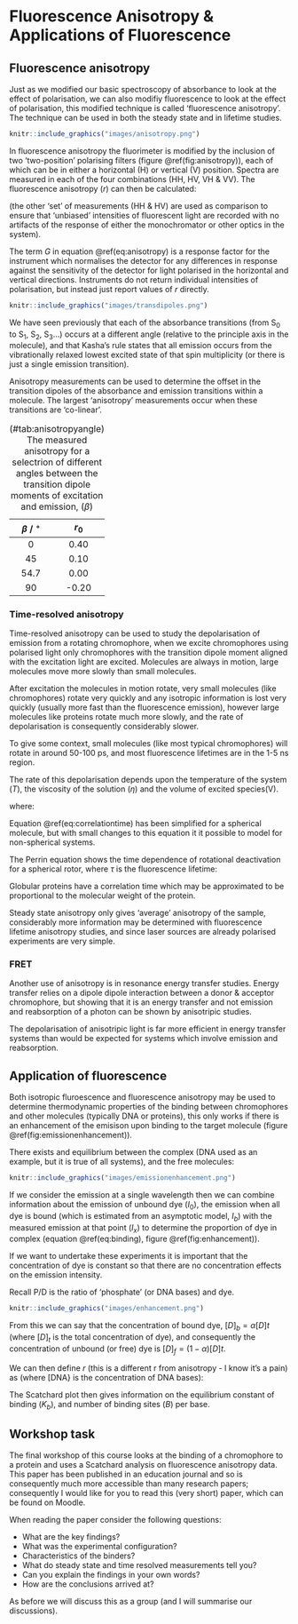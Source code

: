 # Fluorescence Anisotropy & Applications of Fluorescence {#ch:fluorother}

## Fluorescence anisotropy

Just as we modified our basic spectroscopy of absorbance to look at the effect of polarisation, we can also modifiy fluorescence to look at the effect of polarisation, this modified technique is called 'fluorescence anisotropy'. The technique can be used in both the steady state and in lifetime studies.

```r
knitr::include_graphics("images/anisotropy.png")
```

In fluorescence anisotropy the fluorimeter is modified by the inclusion of two 'two-position' polarising filters (figure \@ref(fig:anisotropy)), each of which can be in either a horizontal (H) or vertical (V) position. Spectra are measured in each of the four combinations (HH, HV, VH & VV). The fluorescence anisotropy ($r$) can then be calculated:

\begin{equation}
r=\frac{I_{VV}-GI_{VH}}{I_{VV}+2GI_{VH}}
(\#eq:anisotropy)
\end{equation}

(the other 'set' of measurements (HH & HV) are used as comparison to ensure that 'unbiased' intensities of fluorescent light are recorded with no artifacts of the response of either the monochromator or other optics in the system).

The term $G$ in equation \@ref(eq:anisotropy) is a response factor for the instrument which normalises the detector for any differences in  response against the sensitivity of the detector for light polarised in the horizontal and vertical directions. Instruments do not return individual intensities of polarisation, but instead just report values of $r$ directly.

```r
knitr::include_graphics("images/transdipoles.png")
```

We have seen previously that each of the absorbance transitions (from S~0~ to S~1~, S~2~, S~3~...) occurs at a different angle (relative to the principle axis in the molecule), and that Kasha's rule states that all emission occurs from the vibrationally relaxed lowest excited state of that spin multiplicity (or there is just a single emission transition). 

Anisotropy measurements can be used to determine the offset in the transition dipoles of the absorbance and emission transitions within a molecule. The largest 'anisotropy' measurements occur when these transitions are 'co-linear'.

\begin{equation}
r_0=\frac{2}{5}\left(\frac{3 \cos ^2 \beta -1}{2} \right)
(\#eq:anisotropyeqn)
\end{equation}

Table: (\#tab:anisotropyangle) The measured anisotropy for a selectrion of different angles between the transition dipole moments of excitation and emission, ($\beta$)

|$\beta$ / $^\circ$|$r_0$|
|:----:|:----:|
| 0| 0.40 |
|45 |0.10 |
| 54.7| 0.00|
| 90| -0.20|

### Time-resolved anisotropy

Time-resolved anisotropy can be used to study the depolarisation of emission from a rotating chromophore, when we excite chromophores using polarised light only chromophores with the transition dipole moment aligned with the excitation light are excited. Molecules are always in motion, large molecules move more slowly than small molecules. 

After excitation the molecules in motion rotate, very small molecules (like chromophores) rotate very quickly and any isotropic information is lost very quickly (usually more fast than the fluorescence emission),  however large molecules like proteins rotate much more slowly, and the rate of depolarisation is consequently considerably slower.

To give some context, small molecules (like most typical chromophores) will rotate in around 50-100 ps, and most fluorescence lifetimes are in the 1-5 ns region.

The rate of this depolarisation depends upon the temperature of the system ($T$), the viscosity of the solution ($\eta$) and the volume of excited species(V).

\begin{equation}
r(t)=r_\infty + (r_0-r_\infty)e^{-\frac{t}{\theta}}
(\#eq:anisotropytime)
\end{equation}

where:

\begin{equation}
\theta = \frac{\eta V}{RT}
(\#eq:correlationtime)
\end{equation}

Equation \@ref(eq:correlationtime) has been simplified for a spherical molecule, but with small changes to this equation it it possible to model for non-spherical systems.

The Perrin equation shows the time dependence of rotational deactivation for a spherical rotor, where $\tau$ is the fluorescence lifetime:

\begin{equation}
\frac{r_0}{r}=1+\frac{\tau}{\theta}
(\#eq:perrin)
\end{equation}

Globular proteins have a correlation time which may be approximated to be proportional to the molecular weight of the protein.

Steady state anisotropy only gives 'average' anisotropy of the sample, considerably more information may be determined with fluorescence lifetime anisotropy studies, and since laser sources are already polarised experiments are very simple.

### FRET

Another use of anisotropy is in resonance energy transfer studies. Energy transfer relies on a dipole dipole interaction between a donor & acceptor chromophore, but showing that it is an energy transfer and not emission and reabsorption of a photon can be shown by anisotripic studies.

The depolarisation of anisotripic light is far more efficient in energy transfer systems than would be expected for systems which involve emission and reabsorption.

## Application of fluorescence

Both isotropic fluroescence and fluorescence anisotropy may be used to determine thermodynamic properties of the binding between chromophores and other molecules (typically DNA or proteins), this only works if there is an enhancement of the emisison upon binding to the target molecule (figure \@ref(fig:emissionenhancement)).

There exists and equilibrium between the complex (DNA used as an example, but it is true of all systems), and the free molecules:

\begin{equation}
K_b=\frac{[\textrm{dye:DNA}]}{[\textrm{dye}][\textrm{DNA}]}
(\#eq:scatcheqbm)
\end{equation}


```r
knitr::include_graphics("images/emissionenhancement.png")
```

If we consider the emission at a single wavelength then we can combine information about the emission of unbound dye ($I_0$), the emission when all dye is bound (which is estimated from an asymptotic model, $I_b$) with the measured emission at that point ($I_x$) to determine the proportion of dye in complex (equation \@ref(eq:binding), figure \@ref(fig:enhancement)).

If we want to undertake these experiments it is important that the concentration of dye is constant so that there are no concentration effects on the emission intensity.

Recall P/D is the ratio of 'phosphate' (or DNA bases) and dye.

```r
knitr::include_graphics("images/enhancement.png")
```

\begin{equation}
\alpha = \frac{I_x - I_0}{I_b-I_0}
(\#eq:binding)
\end{equation}

From this we can say that the concentration of bound dye, $[D]_b=\alpha [D]t$ (where $[D]_t$ is the total concentration of dye), and consequently the concentration of unbound (or free) dye is $[D]_f=(1-\alpha) [D]t$.

We can then define $r$ (this is a different r from anisotropy - I know it's a pain) as (where [DNA} is the concentration of DNA bases):

\begin{equation}
r = \frac{[D]_b}{[\textrm{DNA}]}=\alpha \frac{[D]_t}{[DNA]}
(\#eq:r)
\end{equation}

The Scatchard plot then gives information on the equilibrium constant of binding ($K_b$), and number of binding sites ($B$) per base.

\begin{equation}
\frac{r}{[D]_f} = K_b B - K_b r
(\#eq:scatchard)
\end{equation}

## Workshop task

The final workshop of this course looks at the binding of a chromophore to a protein and uses a Scatchard analysis on fluorescence anisotropy data. This paper has been published in an education journal and so is consequently much more accessible than many research papers; consequently I would like for you to read this (very short) paper, which can be found on Moodle.

When reading the paper consider the following questions:

- What are the key findings?
- What was the experimental configuration?
- Characteristics of the binders?
- What do steady state and time resolved measurements tell you?
- Can you explain the findings in your own words?
- How are the conclusions arrived at?

As before we will discuss this as a group (and I will summarise our discussions).
